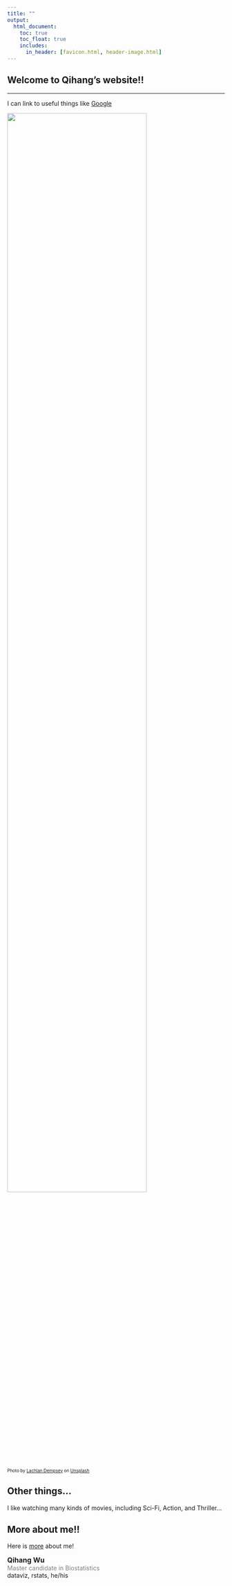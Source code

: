 ```yaml
---
title: ""
output: 
  html_document:
    toc: true
    toc_float: true
    includes:
      in_header: [favicon.html, header-image.html]
---
```


## Welcome to Qihang's website!!

------------------------------------------------------------------
I can link to useful things like [Google](https://www.google.com/)

<img src="images/pic1.jpg" style = "width:80%">  

<font size="1"> Photo by <u>[Lachlan Dempsey](https://unsplash.com/@lachlanjdempsey)</u>
on <u>[Unsplash](https://unsplash.com/)</u></font>

## Other things...
I like watching many kinds of movies, including Sci-Fi, Action, and Thriller...

## More about me!!

Here is [more](resume.html) about me!


<font size = "3">**Qihang Wu**</font>  
<span style = "color: gray">Master candidate in Biostatistics</span>  
dataviz, rstats, he/his    
[<i class = "fab fa-linkedin"></i>](https://www.linkedin.com/in/qihang-wu-2b1b45193/)
[<i class = "fab fa-twitter"></i>](https://twitter.com/QihangWu1)
[<i class = "fab fa-facebook-square"></i>](https://www.facebook.com/qihang.wu.56/)

